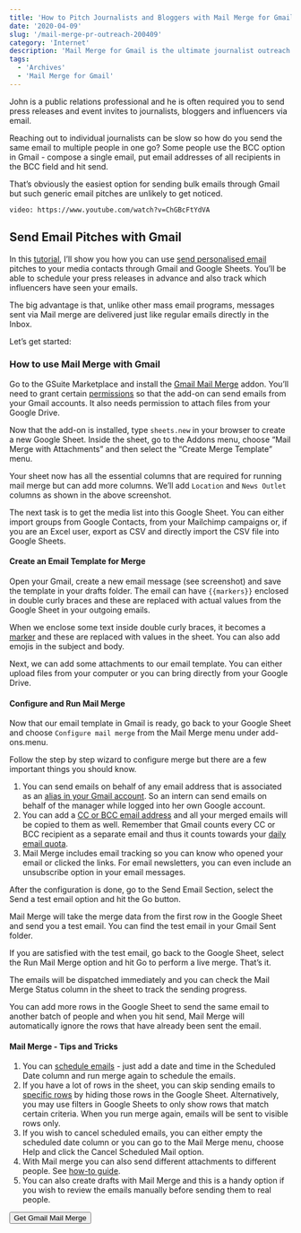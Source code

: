 ```yaml
---
title: 'How to Pitch Journalists and Bloggers with Mail Merge for Gmail'
date: '2020-04-09'
slug: '/mail-merge-pr-outreach-200409'
category: 'Internet'
description: 'Mail Merge for Gmail is the ultimate journalist outreach tool for Marcom and PR professionals. Send personalized and targeted email pitches and press releases to your media contacts with Gmail.'
tags:
  - 'Archives'
  - 'Mail Merge for Gmail'
---
```


John is a public relations professional and he is often required you to send press releases and event invites to journalists, bloggers and influencers via email.

Reaching out to individual journalists can be slow so how do you send the same email to multiple people in one go? Some people use the BCC option in Gmail - compose a single email, put email addresses of all recipients in the BCC field and hit send.

That’s obviously the easiest option for sending bulk emails through Gmail but such generic email pitches are unlikely to get noticed.

`video: https://www.youtube.com/watch?v=ChGBcFtYdVA`

## Send Email Pitches with Gmail

In this [tutorial](https://www.youtube.com/watch?v=ChGBcFtYdVA), I’ll show you how you can use [send personalised email](/internet/personalized-mail-merge-in-gmail/20981/) pitches to your media contacts through Gmail and Google Sheets. You’ll be able to schedule your press releases in advance and also track which influencers have seen your emails.

The big advantage is that, unlike other mass email programs, messages sent via Mail merge are delivered just like regular emails directly in the Inbox.

Let’s get started:

### How to use Mail Merge with Gmail

Go to the GSuite Marketplace and install the [Gmail Mail Merge](https://gsuite.google.com/marketplace/app/mail_merge_with_attachments/223404411203) addon. You’ll need to grant certain [permissions](/mail-merge-privacy-7169) so that the add-on can send emails from your Gmail accounts. It also needs permission to attach files from your Google Drive.

Now that the add-on is installed, type `sheets.new` in your browser to create a new Google Sheet. Inside the sheet, go to the Addons menu, choose “Mail Merge with Attachments” and then select the “Create Merge Template” menu.

Your sheet now has all the essential columns that are required for running mail merge but can add more columns. We’ll add `Location` and `News Outlet` columns as shown in the above screenshot.

The next task is to get the media list into this Google Sheet. You can either import groups from Google Contacts, from your Mailchimp campaigns or, if you are an Excel user, export as CSV and directly import the CSV file into Google Sheets.

#### Create an Email Template for Merge

Open your Gmail, create a new email message (see screenshot) and save the template in your drafts folder. The email can have `{{markers}}` enclosed in double curly braces and these are replaced with actual values from the Google Sheet in your outgoing emails.

When we enclose some text inside double curly braces, it becomes a [marker](/mail-merge-variable-fields-7086) and these are replaced with values in the sheet. You can also add emojis in the subject and body.

Next, we can add some attachments to our email template. You can either upload files from your computer or you can bring directly from your Google Drive.

#### Configure and Run Mail Merge

Now that our email template in Gmail is ready, go back to your Google Sheet and choose `Configure mail merge` from the Mail Merge menu under add-ons.menu.

Follow the step by step wizard to configure merge but there are a few important things you should know.

1. You can send emails on behalf of any email address that is associated as an [alias in your Gmail account](https://digitalinspiration.com/docs/mail-merge/email-alias). So an intern can send emails on behalf of the manager while logged into her own Google account.
2. You can add a [CC or BCC email address](https://digitalinspiration.com/docs/mail-merge/cc-bcc) and all your merged emails will be copied to them as well. Remember that Gmail counts every CC or BCC recipient as a separate email and thus it counts towards your [daily email quota](https://digitalinspiration.com/docs/mail-merge/email-quota).
3. Mail Merge includes email tracking so you can know who opened your email or clicked the links. For email newsletters, you can even include an unsubscribe option in your email messages.

After the configuration is done, go to the Send Email Section, select the Send a test email option and hit the Go button.

Mail Merge will take the merge data from the first row in the Google Sheet and send you a test email. You can find the test email in your Gmail Sent folder.

If you are satisfied with the test email, go back to the Google Sheet, select the Run Mail Merge option and hit Go to perform a live merge. That’s it.

The emails will be dispatched immediately and you can check the Mail Merge Status column in the sheet to track the sending progress.

You can add more rows in the Google Sheet to send the same email to another batch of people and when you hit send, Mail Merge will automatically ignore the rows that have already been sent the email.

#### Mail Merge - Tips and Tricks

1. You can [schedule emails](https://digitalinspiration.com/docs/mail-merge/schedule-emails) - just add a date and time in the Scheduled Date column and run merge again to schedule the emails.
2. If you have a lot of rows in the sheet, you can skip sending emails to [specific rows](https://digitalinspiration.com/docs/mail-merge/skip-rows-for-merge) by hiding those rows in the Google Sheet. Alternatively, you may use filters in Google Sheets to only show rows that match certain criteria. When you run merge again, emails will be sent to visible rows only.
3. If you wish to cancel scheduled emails, you can either empty the scheduled date column or you can go to the Mail Merge menu, choose Help and click the Cancel Scheduled Mail option.
4. With Mail merge you can also send different attachments to different people. See [how-to guide](https://digitalinspiration.com/docs/mail-merge/attachments).
5. You can also create drafts with Mail Merge and this is a handy option if you wish to review the emails manually before sending them to real people.

<Button link="https://gsuite.google.com/marketplace/app/mail_merge_with_attachments/223404411203">
  Get Gmail Mail Merge
</Button>

